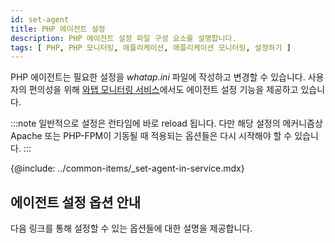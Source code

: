 ```yaml
---
id: set-agent
title: PHP 에이전트 설정
description: PHP 에이전트 설정 파일 구성 요소를 설명합니다.
tags: [ PHP, PHP 모니터링, 애플리케이션, 애플리케이션 모니터링, 설정하기 ]
---
```


<!-- PHP 에이전트는 필요한 설정을 *whatap.ini* 파일에 작성합니다. 에이전트는 환경변수를 통해 설정 파일의 위치를 파악하고 로딩합니다. -->
PHP 에이전트는 필요한 설정을 *whatap.ini* 파일에 작성하고 변경할 수 있습니다. 사용자의 편의성을 위해 [와탭 모니터링 서비스](https://service.whatap.io)에서도 에이전트 설정 기능을 제공하고 있습니다.

:::note
일반적으로 설정은 런타임에 바로 reload 됩니다. 다만 해당 설정의 메커니즘상 Apache 또는 PHP-FPM이 기동될 때 적용되는 옵션들은 다시 시작해야 할 수 있습니다.
:::


{@include: ../common-items/_set-agent-in-service.mdx}


## 에이전트 설정 옵션 안내

다음 링크를 통해 설정할 수 있는 옵션들에 대한 설명을 제공합니다.


<DocCardList/>